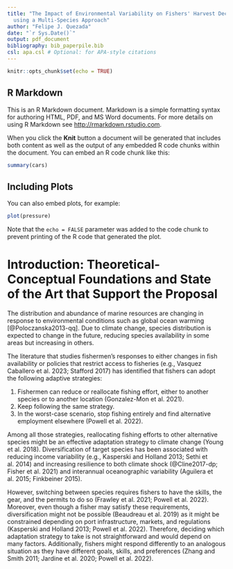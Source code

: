 ```yaml
---
title: "The Impact of Environmental Variability on Fishers' Harvest Decisions in Chile
  using a Multi-Species Approach"
author: "Felipe J. Quezada"
date: "`r Sys.Date()`"
output: pdf_document
bibliography: bib_paperpile.bib
csl: apa.csl # Optional: for APA-style citations
---
```


```r
knitr::opts_chunk$set(echo = TRUE)
```

## R Markdown

This is an R Markdown document. Markdown is a simple formatting syntax for authoring HTML, PDF, and MS Word documents. For more details on using R Markdown see <http://rmarkdown.rstudio.com>.

When you click the **Knit** button a document will be generated that includes both content as well as the output of any embedded R code chunks within the document. You can embed an R code chunk like this:

```r
summary(cars)
```

## Including Plots

You can also embed plots, for example:

```r
plot(pressure)
```

Note that the `echo = FALSE` parameter was added to the code chunk to prevent printing of the R code that generated the plot.


# Introduction: Theoretical-Conceptual Foundations and State of the Art that Support the Proposal

The distribution and abundance of marine resources are changing in response to environmental conditions such as global ocean warming [@Poloczanska2013-qq]. Due to climate change, species distribution is expected to change in the future, reducing species availability in some areas but increasing in others. 

The literature that studies fishermen's responses to either changes in fish availability or policies that restrict access to fisheries (e.g., Vasquez Caballero et al. 2023; Stafford 2017) has identified that fishers can adopt the following adaptive strategies:

1. Fishermen can reduce or reallocate fishing effort, either to another species or to another location (Gonzalez-Mon et al. 2021).
2. Keep following the same strategy.
3. In the worst-case scenario, stop fishing entirely and find alternative employment elsewhere (Powell et al. 2022).

Among all those strategies, reallocating fishing efforts to other alternative species might be an effective adaptation strategy to climate change (Young et al. 2018). Diversification of target species has been associated with reducing income variability (e.g., Kasperski and Holland 2013; Sethi et al. 2014) and increasing resilience to both climate shock (@Cline2017-dp; Fisher et al. 2021) and interannual oceanographic variability (Aguilera et al. 2015; Finkbeiner 2015).

However, switching between species requires fishers to have the skills, the gear, and the permits to do so (Frawley et al. 2021; Powell et al. 2022). Moreover, even though a fisher may satisfy these requirements, diversification might not be possible (Beaudreau et al. 2019) as it might be constrained depending on port infrastructure, markets, and regulations (Kasperski and Holland 2013; Powell et al. 2022). Therefore, deciding which adaptation strategy to take is not straightforward and would depend on many factors. Additionally, fishers might respond differently to an analogous situation as they have different goals, skills, and preferences (Zhang and Smith 2011; Jardine et al. 2020; Powell et al. 2022).



